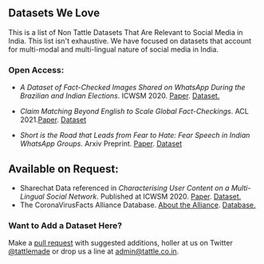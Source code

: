 ## Datasets We Love

This is a list of Non Tattle Datasets That Are Relevant to Social Media in India. 
This list isn't exhaustive. We have focused on datasets that account for multi-modal and multi-lingual nature of social media in India. 


### Open Access:
- *A Dataset of Fact-Checked Images Shared on WhatsApp During the Brazilian and Indian Elections*. ICWSM 2020. [Paper](https://ojs.aaai.org/index.php/ICWSM/article/view/7356). [Dataset.](https://ojs.aaai.org/index.php/ICWSM/article/view/7274)

- *Claim Matching Beyond English to Scale Global Fact-Checkings*. ACL 2021.[Paper](https://arxiv.org/abs/2106.00853). [Dataset](https://doi.org/10.5281/zenodo.4890950)

- *Short is the Road that Leads from Fear to Hate: Fear Speech in Indian WhatsApp Groups.* Arxiv Preprint. [Paper](https://arxiv.org/abs/2102.03870). 
[Dataset](https://github.com/hate-alert/Fear-speech-analysis/tree/master/Data)

## Available on Request:
- Sharechat Data referenced in *Characterising User Content on a Multi-Lingual Social Network*. Published at ICWSM 2020. [Paper](https://ojs.aaai.org/index.php/ICWSM/article/view/7274). [Dataset.](https://nms.kcl.ac.uk/netsys/datasets/share-chat/)
- The CoronaVirusFacts Alliance Database. [About the Alliance](https://www.poynter.org/ifcn-covid-19-misinformation/). [Database.](https://www.poynter.org/ifcn-covid-19-misinformation/)

### Want to Add a Dataset Here?
Make a [pull request](https://github.com/tattle-made/website/edit/master/src/pages/datasets-we-love.mdx) with suggested additions, holler at us on Twitter [@tattlemade](https://twitter.com/tattlemade) or drop us a line at admin@tattle.co.in. 



